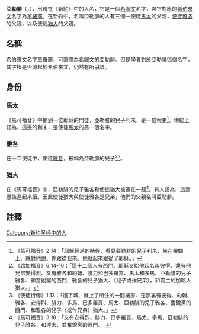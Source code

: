 '''亞勒腓'''（{{lang-grc|Ἁλφαίου}}，{{lang-en|Alphaeus}}），出現在《新約》中的人名，它是一個[[希臘文|希臘文]]名字，與它對應的[[希伯來文|希伯來文]]名字為[[革羅罷|革羅罷]]。在新約中，名叫亞勒腓的人有三個－使徒[[馬太|馬太]]的父親，[[雅各_(亞勒腓的兒子)|使徒雅各]]的父親，以及使徒[[猶大|猶大]]的父親。
==名稱==
希伯來文名字[[革羅罷|革羅罷]]，可直譯為希臘文的亞勒腓。但是學者對於亞勒腓這個名字，其字根是否源起於希伯來文，仍然有所爭議。

==身份==
===馬太===
《馬可福音》中提到一位耶穌的門徒，亞勒腓的兒子利未，是一位稅吏<ref>《馬可福音》2:14：「耶穌經過的時候、看見亞勒腓的兒子利未、坐在稅關上、就對他說、你跟從我來。他就起來跟從了耶穌。」</ref>。傳統上認為，這邊的利未，是使徒[[馬太|馬太]]的另一個名字。

===雅各===
在十二使徒中，使徒[[雅各_(亞勒腓的兒子)|雅各]]，被稱為亞勒腓的兒子<ref>《路加福音》6:14-16：「這十二個人有西門、耶穌又給他起名叫彼得、還有他兄弟安得烈、又有雅各和約翰、腓力和巴多羅買、馬太和多馬、亞勒腓的兒子雅各、和奮銳黨的西門、雅各的兒子猶大、〔兒子或作兄弟〕，和賣主的加略人猶大。」</ref><ref>《使徒行傳》1:13：「進了城、就上了所住的一間樓房．在那裏有彼得、約翰、雅各、安得烈、腓力、多馬、巴多羅買、馬太、亞勒腓的兒子雅各、奮銳黨的西門、和雅各的兒子〔或作兄弟〕猶大。」</ref>。

===猶大===
在《馬可福音》中，亞勒腓的兒子雅各和使徒猶大被連在一起<ref>《馬可福音》3:18：「又有安得烈、腓力、巴多羅買、馬太、多馬、亞勒腓的兒子雅各，和達太，並奮銳黨的西門。」</ref>。有人認為，這邊應該連起來讀。因此使徒猶大與使徒雅各是兄弟，他們的父親名叫亞勒腓。

==註釋==
{{reflist}}

{{DEFAULTSORT:Alphaeus}}
[[Category:新约圣经中的人|Category:新约圣经中的人]]
{{新约人物}}